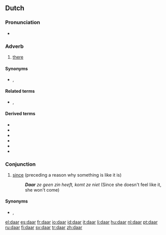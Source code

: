 ==Dutch==

===Pronunciation===
*{{audio|Nl-daar.ogg|audio}}

===Adverb===
{{infl|nl|adverb}}

# [[there]]

====Synonyms====
*{{l|nl|ginds}}, {{l|nl|ginder}}

====Related terms====
*{{l|nl|hier}}, {{l|nl|er}}

====Derived terms====
{{top4}}
*{{l|nl|daarbij}}
*{{l|nl|daarom}}
*{{l|nl|daarvan}}
*{{l|nl|daarnaast}}
*{{l|nl|daarover}}
*{{l|nl|daaromheen}}
{{bottom}}

===Conjunction===
{{infl|nl|conjunction}}

# [[since]] (preceding a reason why something is like it is)
#: '''''Daar''' ze geen zin heeft, komt ze niet'' (Since she doesn't feel like it, she won't come)

====Synonyms====
*{{l|nl|aangezien}}, {{l|nl|omdat}}

[[el:daar]]
[[es:daar]]
[[fr:daar]]
[[io:daar]]
[[id:daar]]
[[it:daar]]
[[li:daar]]
[[hu:daar]]
[[nl:daar]]
[[pt:daar]]
[[ru:daar]]
[[fi:daar]]
[[sv:daar]]
[[tr:daar]]
[[zh:daar]]